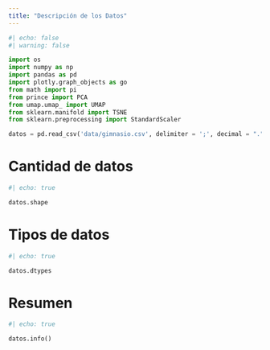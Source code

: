 ```yaml
---
title: "Descripción de los Datos"
---
```


```python
#| echo: false
#| warning: false

import os
import numpy as np
import pandas as pd
import plotly.graph_objects as go
from math import pi
from prince import PCA
from umap.umap_ import UMAP
from sklearn.manifold import TSNE
from sklearn.preprocessing import StandardScaler

datos = pd.read_csv('data/gimnasio.csv', delimiter = ';', decimal = ".")
```

# Cantidad de datos

```python
#| echo: true

datos.shape
```

# Tipos de datos

```python
#| echo: true

datos.dtypes
```

# Resumen

```python
#| echo: true

datos.info()
```
